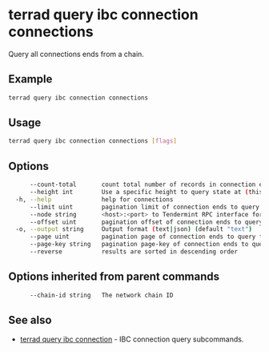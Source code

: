 # terrad query ibc connection connections

Query all connections ends from a chain. 

## Example
```sh Terrad
terrad query ibc connection connections
```

## Usage

```sh Terrad
terrad query ibc connection connections [flags]
```

## Options

```sh Terrad
      --count-total       count total number of records in connection ends to query for
      --height int        Use a specific height to query state at (this can error if the node is pruning state)
  -h, --help              help for connections
      --limit uint        pagination limit of connection ends to query for (default 100)
      --node string       <host>:<port> to Tendermint RPC interface for this chain (default "tcp://localhost:26657")
      --offset uint       pagination offset of connection ends to query for
  -o, --output string     Output format (text|json) (default "text")
      --page uint         pagination page of connection ends to query for. This sets offset to a multiple of limit (default 1)
      --page-key string   pagination page-key of connection ends to query for
      --reverse           results are sorted in descending order
```

## Options inherited from parent commands

```sh Terrad
      --chain-id string   The network chain ID
```

## See also

* [terrad query ibc connection](./terrad_query_ibc_connection.mdx)	 - IBC connection query subcommands.


